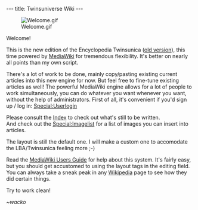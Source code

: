 ---
title: Twinsuniverse Wiki
---

[[Image:Welcome.gif|right]]

Welcome!


This is the new edition of the Encyclopedia Twinsunica ([http://www.cs.vu.nl/~bkarel/lba/ old version]), this time powered by [http://www.mediawiki.org MediaWiki] for tremendous flexibility. It's better on nearly all points than my own script.


There's a lot of work to be done, mainly copy/pasting existing current articles into this new engine for now. But feel free to fine-tune existing articles as well! The powerful MediaWiki engine allows for a lot of people to work simultaneously, you can do whatever you want whenever you want, without the help of administrators. First of all, it's convenient if you'd sign up / log in: [[Special:Userlogin]]


Please consult the [[Index]] to check out what's still to be written.<br>
And check out the [[Special:Imagelist]] for a list of images you can insert into articles.


The layout is still the default one. I will make a custom one to accomodate the LBA/Twinsunica feeling more ;-)


Read the [http://meta.wikimedia.org/wiki/Help:Contents MediaWiki Users Guide] for help about this system. It's fairly easy, but you should get accustomed to using the layout tags in the editing field. You can always take a sneak peak in any [http://www.wikipedia.org Wikipedia] page to see how they did certain things.


Try to work clean!


''~wacko''